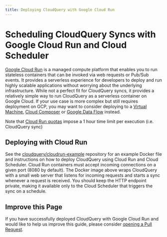 ```yaml
---
title: Deploying CloudQuery with Google Cloud Run
---
```



# Scheduling CloudQuery Syncs with Google Cloud Run and Cloud Scheduler

[Google Cloud Run](https://cloud.google.com/run) is a managed compute platform that enables you to run stateless containers that can be invoked via web requests or Pub/Sub events. It provides a serverless experience for developers to deploy and run highly scalable applications without worrying about the underlying infrastructure. While not a perfect fit for CloudQuery syncs, it provides a relatively simple way to run CloudQuery as a serverless container on Google Cloud. If your use case is more complex but still requires deployment on GCP, you may want to consider deploying to a [Virtual Machine](https://cloud.google.com/compute/docs/instances/create-start-instance), [Cloud Composer](https://cloud.google.com/composer/docs/concepts/overview) or [Google Data Flow](https://cloud.google.com/dataflow) instead.

<Callout type="warning">

Note that [Cloud Run quotas](https://cloud.google.com/run/quotas) impose a 1 hour time limit per execution (i.e. CloudQuery sync)

</Callout>

## Deploying with Cloud Run

See the [cloudquery/cloudrun-example](https://github.com/cloudquery/cloudrun-example) repository for an example Docker file and instructions on how to deploy CloudQuery using Cloud Run and Cloud Scheduler. Cloud Run containers must accept incoming connections on a given port (8080 by default). The Docker image above wraps CloudQuery with a small web server that listens for incoming requests and starts a sync whenever a request is received. You should keep the HTTP endpoint private, making it available only to the Cloud Scheduler that triggers the sync on a schedule.

## Improve this Page

If you have successfully deployed CloudQuery with Google Cloud Run and would like to help us improve this guide, please consider [opening a Pull Request](https://github.com/cloudquery/cloudquery/blob/main/website/pages/docs/deployment/cloudrun.mdx).

